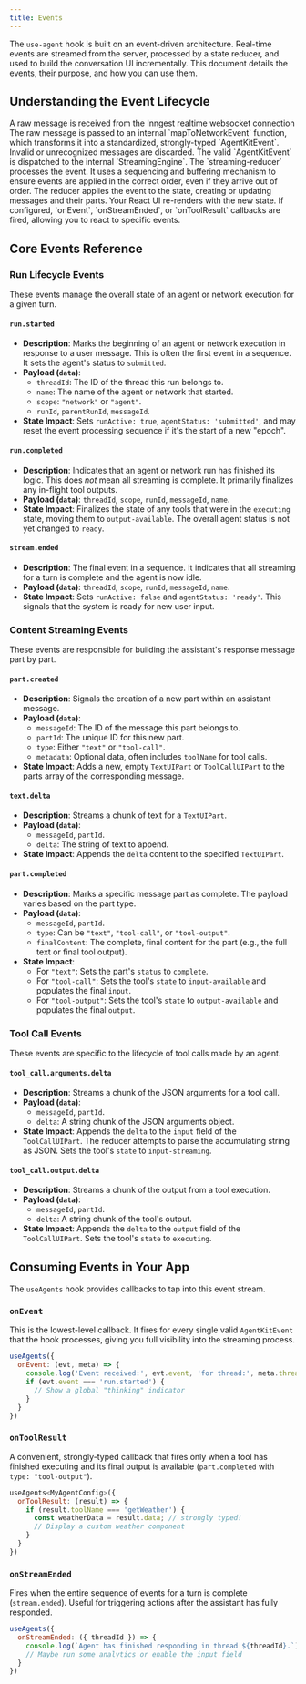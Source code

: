```yaml
---
title: Events
---
```


The `use-agent` hook is built on an event-driven architecture. Real-time events are streamed from the server, processed by a state reducer, and used to build the conversation UI incrementally. This document details the events, their purpose, and how you can use them.

## Understanding the Event Lifecycle

<Steps>
  <Step title="Raw Event Streaming">
    A raw message is received from the Inngest realtime websocket connection
  </Step>
  <Step title="Mapping">
    The raw message is passed to an internal `mapToNetworkEvent` function, which transforms it into a standardized, strongly-typed `AgentKitEvent`. Invalid or unrecognized messages are discarded.
  </Step>
  <Step title="Dispatch">
    The valid `AgentKitEvent` is dispatched to the internal `StreamingEngine`.
  </Step>
  <Step title="Reduction">
    The `streaming-reducer` processes the event. It uses a sequencing and buffering mechanism to ensure events are applied in the correct order, even if they arrive out of order.
  </Step>
  <Step title="State Update">
    The reducer applies the event to the state, creating or updating messages and their parts.
  </Step>
  <Step title="UI Render">
    Your React UI re-renders with the new state.
  </Step>
  <Step title="Callbacks">
    If configured, `onEvent`, `onStreamEnded`, or `onToolResult` callbacks are fired, allowing you to react to specific events.
  </Step>
</Steps>

## Core Events Reference

### Run Lifecycle Events

These events manage the overall state of an agent or network execution for a given turn.

#### `run.started`

-   **Description**: Marks the beginning of an agent or network execution in response to a user message. This is often the first event in a sequence. It sets the agent's status to `submitted`.
-   **Payload (`data`)**:
    -   `threadId`: The ID of the thread this run belongs to.
    -   `name`: The name of the agent or network that started.
    -   `scope`: `"network"` or `"agent"`.
    -   `runId`, `parentRunId`, `messageId`.
-   **State Impact**: Sets `runActive: true`, `agentStatus: 'submitted'`, and may reset the event processing sequence if it's the start of a new "epoch".

#### `run.completed`

-   **Description**: Indicates that an agent or network run has finished its logic. This does *not* mean all streaming is complete. It primarily finalizes any in-flight tool outputs.
-   **Payload (`data`)**: `threadId`, `scope`, `runId`, `messageId`, `name`.
-   **State Impact**: Finalizes the state of any tools that were in the `executing` state, moving them to `output-available`. The overall agent status is not yet changed to `ready`.

#### `stream.ended`

-   **Description**: The final event in a sequence. It indicates that all streaming for a turn is complete and the agent is now idle.
-   **Payload (`data`)**: `threadId`, `scope`, `runId`, `messageId`, `name`.
-   **State Impact**: Sets `runActive: false` and `agentStatus: 'ready'`. This signals that the system is ready for new user input.

### Content Streaming Events

These events are responsible for building the assistant's response message part by part.

#### `part.created`

-   **Description**: Signals the creation of a new part within an assistant message.
-   **Payload (`data`)**:
    -   `messageId`: The ID of the message this part belongs to.
    -   `partId`: The unique ID for this new part.
    -   `type`: Either `"text"` or `"tool-call"`.
    -   `metadata`: Optional data, often includes `toolName` for tool calls.
-   **State Impact**: Adds a new, empty `TextUIPart` or `ToolCallUIPart` to the parts array of the corresponding message.

#### `text.delta`

-   **Description**: Streams a chunk of text for a `TextUIPart`.
-   **Payload (`data`)**:
    -   `messageId`, `partId`.
    -   `delta`: The string of text to append.
-   **State Impact**: Appends the `delta` content to the specified `TextUIPart`.

#### `part.completed`

-   **Description**: Marks a specific message part as complete. The payload varies based on the part type.
-   **Payload (`data`)**:
    -   `messageId`, `partId`.
    -   `type`: Can be `"text"`, `"tool-call"`, or `"tool-output"`.
    -   `finalContent`: The complete, final content for the part (e.g., the full text or final tool output).
-   **State Impact**:
    -   For `"text"`: Sets the part's `status` to `complete`.
    -   For `"tool-call"`: Sets the tool's `state` to `input-available` and populates the final `input`.
    -   For `"tool-output"`: Sets the tool's `state` to `output-available` and populates the final `output`.

### Tool Call Events

These events are specific to the lifecycle of tool calls made by an agent.

#### `tool_call.arguments.delta`

-   **Description**: Streams a chunk of the JSON arguments for a tool call.
-   **Payload (`data`)**:
    -   `messageId`, `partId`.
    -   `delta`: A string chunk of the JSON arguments object.
-   **State Impact**: Appends the `delta` to the `input` field of the `ToolCallUIPart`. The reducer attempts to parse the accumulating string as JSON. Sets the tool's `state` to `input-streaming`.

#### `tool_call.output.delta`

-   **Description**: Streams a chunk of the output from a tool execution.
-   **Payload (`data`)**:
    -   `messageId`, `partId`.
    -   `delta`: A string chunk of the tool's output.
-   **State Impact**: Appends the `delta` to the `output` field of the `ToolCallUIPart`. Sets the tool's `state` to `executing`.

## Consuming Events in Your App

The `useAgents` hook provides callbacks to tap into this event stream.

### `onEvent`

This is the lowest-level callback. It fires for every single valid `AgentKitEvent` that the hook processes, giving you full visibility into the streaming process.

```jsx
useAgents({
  onEvent: (evt, meta) => {
    console.log('Event received:', evt.event, 'for thread:', meta.threadId);
    if (evt.event === 'run.started') {
      // Show a global "thinking" indicator
    }
  }
})
```

### `onToolResult`

A convenient, strongly-typed callback that fires only when a tool has finished executing and its final output is available (`part.completed` with `type: "tool-output"`).

```jsx
useAgents<MyAgentConfig>({
  onToolResult: (result) => {
    if (result.toolName === 'getWeather') {
      const weatherData = result.data; // strongly typed!
      // Display a custom weather component
    }
  }
})
```

### `onStreamEnded`

Fires when the entire sequence of events for a turn is complete (`stream.ended`). Useful for triggering actions after the assistant has fully responded.

```jsx
useAgents({
  onStreamEnded: ({ threadId }) => {
    console.log(`Agent has finished responding in thread ${threadId}.`);
    // Maybe run some analytics or enable the input field
  }
})
```
